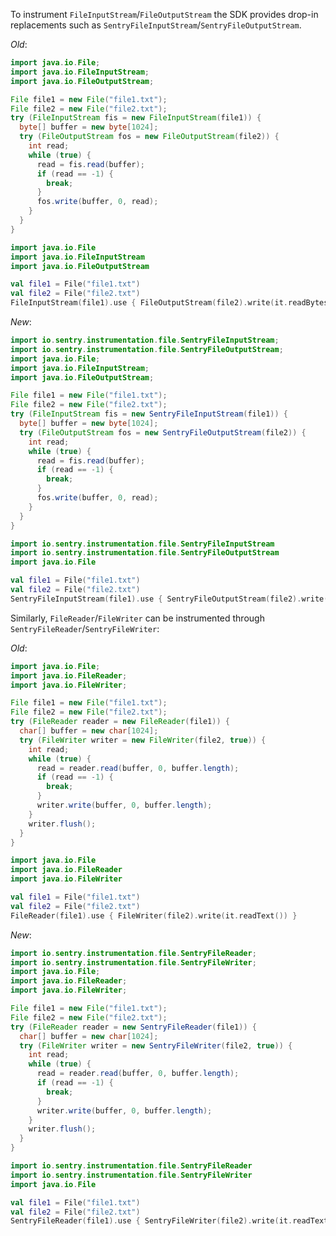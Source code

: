 To instrument `FileInputStream`/`FileOutputStream` the SDK provides drop-in replacements such as `SentryFileInputStream`/`SentryFileOutputStream`.

_Old_:

```java
import java.io.File;
import java.io.FileInputStream;
import java.io.FileOutputStream;

File file1 = new File("file1.txt");
File file2 = new File("file2.txt");
try (FileInputStream fis = new FileInputStream(file1)) {
  byte[] buffer = new byte[1024];
  try (FileOutputStream fos = new FileOutputStream(file2)) {
    int read;
    while (true) {
      read = fis.read(buffer);
      if (read == -1) {
        break;
      }
      fos.write(buffer, 0, read);
    }
  }
}
```

```kotlin
import java.io.File
import java.io.FileInputStream
import java.io.FileOutputStream

val file1 = File("file1.txt")
val file2 = File("file2.txt")
FileInputStream(file1).use { FileOutputStream(file2).write(it.readBytes()) }
```

_New_:

```java
import io.sentry.instrumentation.file.SentryFileInputStream;
import io.sentry.instrumentation.file.SentryFileOutputStream;
import java.io.File;
import java.io.FileInputStream;
import java.io.FileOutputStream;

File file1 = new File("file1.txt");
File file2 = new File("file2.txt");
try (FileInputStream fis = new SentryFileInputStream(file1)) {
  byte[] buffer = new byte[1024];
  try (FileOutputStream fos = new SentryFileOutputStream(file2)) {
    int read;
    while (true) {
      read = fis.read(buffer);
      if (read == -1) {
        break;
      }
      fos.write(buffer, 0, read);
    }
  }
}
```

```kotlin
import io.sentry.instrumentation.file.SentryFileInputStream
import io.sentry.instrumentation.file.SentryFileOutputStream
import java.io.File

val file1 = File("file1.txt")
val file2 = File("file2.txt")
SentryFileInputStream(file1).use { SentryFileOutputStream(file2).write(it.readBytes()) }
```

Similarly, `FileReader`/`FileWriter` can be instrumented through `SentryFileReader`/`SentryFileWriter`:

_Old_:
```java
import java.io.File;
import java.io.FileReader;
import java.io.FileWriter;

File file1 = new File("file1.txt");
File file2 = new File("file2.txt");
try (FileReader reader = new FileReader(file1)) {
  char[] buffer = new char[1024];
  try (FileWriter writer = new FileWriter(file2, true)) {
    int read;
    while (true) {
      read = reader.read(buffer, 0, buffer.length);
      if (read == -1) {
        break;
      }
      writer.write(buffer, 0, buffer.length);
    }
    writer.flush();
  }
}
```

```kotlin
import java.io.File
import java.io.FileReader
import java.io.FileWriter

val file1 = File("file1.txt")
val file2 = File("file2.txt")
FileReader(file1).use { FileWriter(file2).write(it.readText()) }
```

_New_:
```java
import io.sentry.instrumentation.file.SentryFileReader;
import io.sentry.instrumentation.file.SentryFileWriter;
import java.io.File;
import java.io.FileReader;
import java.io.FileWriter;

File file1 = new File("file1.txt");
File file2 = new File("file2.txt");
try (FileReader reader = new SentryFileReader(file1)) {
  char[] buffer = new char[1024];
  try (FileWriter writer = new SentryFileWriter(file2, true)) {
    int read;
    while (true) {
      read = reader.read(buffer, 0, buffer.length);
      if (read == -1) {
        break;
      }
      writer.write(buffer, 0, buffer.length);
    }
    writer.flush();
  }
}
```

```kotlin
import io.sentry.instrumentation.file.SentryFileReader
import io.sentry.instrumentation.file.SentryFileWriter
import java.io.File

val file1 = File("file1.txt")
val file2 = File("file2.txt")
SentryFileReader(file1).use { SentryFileWriter(file2).write(it.readText()) }
```
